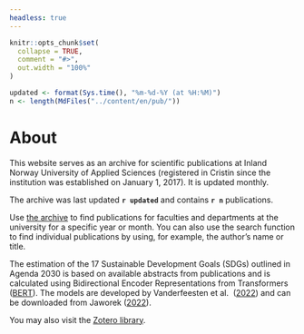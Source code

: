 ```yaml
---
headless: true
---
```


```r
knitr::opts_chunk$set(
  collapse = TRUE,
  comment = "#>",
  out.width = "100%"
)
```

```r
updated <- format(Sys.time(), "%m-%d-%Y (at %H:%M)")
n <- length(MdFiles("../content/en/pub/"))
```

# About

This website serves as an archive for scientific publications at 
Inland Norway University of Applied Sciences 
(registered in Cristin since the institution was established on January 1, 2017). 
It is updated monthly.

The archive was last updated **`r updated`** and contains **`r n`** publications.

Use [the archive](#archive) to find publications for faculties and departments 
at the university for a specific year or month. You can also use the search 
function to find individual publications by using, for example, the author's 
name or title.

The estimation of the 17 Sustainable Development Goals (SDGs) outlined in 
Agenda 2030 is based on available abstracts from publications and is calculated
using Bidirectional Encoder Representations from Transformers 
([BERT](https://en.wikipedia.org/wiki/BERT_(language_model))). The models are 
developed by Vanderfeesten et al. 
([2022](https://doi.org/10.5281/zenodo.6487606)) and can be downloaded from 
Jaworek ([2022](https://doi.org/10.5281/zenodo.5835849)).

You may also visit the 
[Zotero library](https://www.zotero.org/groups/5022929/hinn/library).